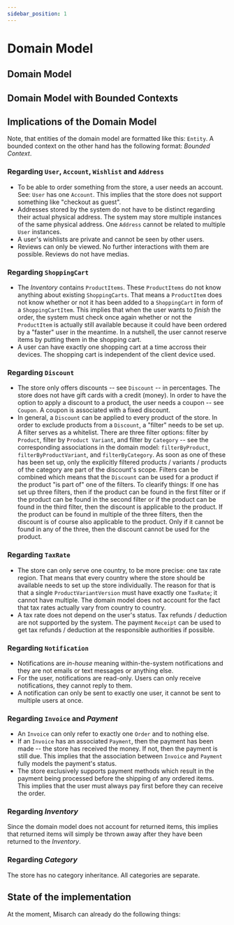 ```yaml
---
sidebar_position: 1
---
```



# Domain Model

## Domain Model

<CustomImage path="/renderedDiagrams/domainModel" width="2803" height="2341" />

## Domain Model with Bounded Contexts

<CustomImage path="/renderedDiagrams/domainModelBC" width="2837" height="2398.5" />

## Implications of the Domain Model

Note, that entities of the domain model are formatted like this: `Entity`. A bounded context on the other hand has the following format: _Bounded Context_.

### Regarding `User`, `Account`, `Wishlist` and `Address`

- To be able to order something from the store, a user needs an account. See: `User` has one `Account`. This implies that the store does not support something like "checkout as guest".
- Addresses stored by the system do not have to be distinct regarding their actual physical address. The system may store multiple instances of the same physical address. One `Address` cannot be related to multiple `User` instances.
- A user's wishlists are private and cannot be seen by other users.
- Reviews can only be viewed. No further interactions with them are possible. Reviews do not have medias.

### Regarding `ShoppingCart`

- The _Inventory_ contains `ProductItems`. These `ProductItems` do not know anything about existing `ShoppingCarts`. That means a `ProductItem` does not know whether or not it has been added to a `ShoppingCart` in form of a `ShoppingCartItem`. This implies that when the user wants to _finish_ the order, the system must check once again whether or not the `ProductItem` is actually still available because it could have been ordered by a "faster" user in the meantime. In a nutshell, the user cannot reserve items by putting them in the shopping cart.
- A user can have exactly one shopping cart at a time accross their devices. The shopping cart is independent of the client device used.

### Regarding `Discount`

- The store only offers discounts -- see `Discount` -- in percentages. The store does not have gift cards with a credit (money).
  In order to have the option to apply a discount to a product, the user needs a coupon -- see `Coupon`. A coupon is associated with a fixed discount.
- In general, a `Discount` can be applied to every product of the store. In order to exclude products from a `Discount`, a "filter" needs to be set up. A filter serves as a whitelist. There are three filter options: filter by `Product`, filter by `Product Variant`, and filter by `Category` -- see the corresponding associations in the domain model: `filterByProduct`, `filterByProductVariant`, and `filterByCategory`. As soon as one of these has been set up, only the explicitly filtered products / variants / products of the category are part of the discount's scope. Filters can be combined which means that the `Discount` can be used for a product if the product "is part of" one of the filters. To clearify things: If one has set up three filters, then if the product can be found in the first filter or if the product can be found in the second filter or if the product can be found in the third filter, then the discount is applicable to the product. If the product can be found in multiple of the three filters, then the discount is of course also applicable to the product. Only if it cannot be found in any of the three, then the discount cannot be used for the product.

### Regarding `TaxRate`

- The store can only serve one country, to be more precise: one tax rate region. That means that every country where the store should be available needs to set up the store individually. The reason for that is that a single `ProductVariantVersion` must have exactly one `TaxRate`; it cannot have multiple. The domain model does not account for the fact that tax rates actually vary from country to country.
- A tax rate does not depend on the user's status. Tax refunds / deduction are not supported by the system. The payment `Receipt` can be used to get tax refunds / deduction at the responsible authorities if possible.

### Regarding `Notification`

- Notifications are _in-house_ meaning within-the-system notifications and they are not emails or text messages or anything else.
- For the user, notifications are read-only. Users can only receive notifications, they cannot reply to them.
- A notification can only be sent to exactly one user, it cannot be sent to multiple users at once.

### Regarding `Invoice` and _Payment_

- An `Invoice` can only refer to exactly one `Order` and to nothing else.
- If an `Invoice` has an associated `Payment`, then the payment has been made -- the store has received the money. If not, then the payment is still due. This implies that the association between `Invoice` and `Payment` fully models the payment's status.
- The store exclusively supports payment methods which result in the payment being processed before the shipping of any ordered items. This implies that the user must always pay first before they can receive the order.

### Regarding _Inventory_

Since the domain model does not account for returned items, this implies that returned items will simply be thrown away after they have been returned to the _Inventory_.

### Regarding _Category_

The store has no category inheritance.
All categories are separate.

## State of the implementation

At the moment, Misarch can already do the following things:

<CustomImage path="/renderedDiagrams/domainModelCompletionStatus" width="2820.5" height="2398.5" />
